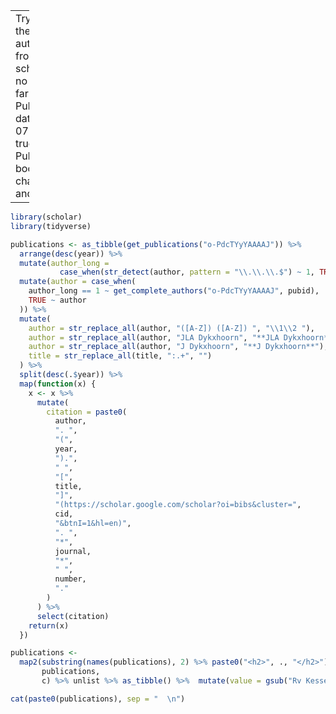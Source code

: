 
---
Trying to do the automatic from google scholar, but no dice so far. 
title: Publications
date: 2022-07-15
draft: true
excerpt: Publications, book chapters, and reports

---

```{r include = FALSE, echo=FALSE, message=FALSE, warning=FALSE}
library(scholar)
library(tidyverse)

publications <- as_tibble(get_publications("o-PdcTYyYAAAAJ")) %>%
  arrange(desc(year)) %>%
  mutate(author_long =
           case_when(str_detect(author, pattern = "\\.\\.\\.$") ~ 1, TRUE ~ 0)) %>%
  mutate(author = case_when(
    author_long == 1 ~ get_complete_authors("o-PdcTYyYAAAAJ", pubid),
    TRUE ~ author
  )) %>%
  mutate(
    author = str_replace_all(author, "([A-Z]) ([A-Z]) ", "\\1\\2 "),
    author = str_replace_all(author, "JLA Dykxhoorn", "**JLA Dykxhoorn**"),
    author = str_replace_all(author, "J Dykxhoorn", "**J Dykxhoorn**"),
    title = str_replace_all(title, ":.+", "")
  ) %>%
  split(desc(.$year)) %>%
  map(function(x) {
    x <- x %>%
      mutate(
        citation = paste0(
          author,
          ". ",
          "(",
          year,
          ").",
          " ",
          "[",
          title,
          "]",
          "(https://scholar.google.com/scholar?oi=bibs&cluster=",
          cid,
          "&btnI=1&hl=en)",
          ". ",
          "*",
          journal,
          "*",
          " ",
          number,
          "."
        )
      ) %>%
      select(citation)
    return(x)
  })

publications <-
  map2(substring(names(publications), 2) %>% paste0("<h2>", ., "</h2>"),
       publications,
       c) %>% unlist %>% as_tibble() %>%  mutate(value = gsub("Rv Kessel", "R van Kessel", value)) %>% pivot_wider(names_from = value) 
```

```{r results = 'asis', echo=FALSE, message=FALSE, warning=FALSE}
cat(paste0(publications), sep = "  \n")
```
